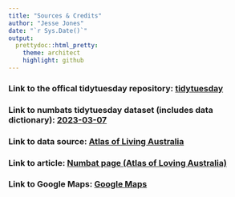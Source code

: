 ```yaml
---
title: "Sources & Credits"
author: "Jesse Jones"
date: "`r Sys.Date()`"
output:
  prettydoc::html_pretty:
    theme: architect
    highlight: github
---
```


### Link to the offical tidytuesday repository: [tidytuesday](https://github.com/rfordatascience/tidytuesday)

### Link to numbats tidytuesday dataset (includes data dictionary): [2023-03-07](https://github.com/rfordatascience/tidytuesday/blob/master/data/2023/2023-03-07/readme.md)

### Link to data source: [Atlas of Living Australia](https://www.ala.org.au/)

### Link to article: [Numbat page (Atlas of Loving Australia)](https://bie.ala.org.au/species/https://biodiversity.org.au/afd/taxa/6c72d199-f0f1-44d3-8197-224a2f7cff5f)

### Link to Google Maps: [Google Maps](https://www.google.com/maps/)
